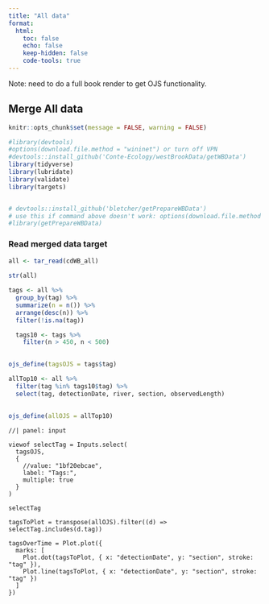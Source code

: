 ```yaml
---
title: "All data"
format:
  html:
    toc: false
    echo: false
    keep-hidden: false
    code-tools: true
---
```


Note: need to do a full book render to get OJS functionality.

## Merge All data

```r
knitr::opts_chunk$set(message = FALSE, warning = FALSE)
```

```r
#library(devtools)
#options(download.file.method = "wininet") or turn off VPN
#devtools::install_github('Conte-Ecology/westBrookData/getWBData')
library(tidyverse)
library(lubridate)
library(validate)
library(targets)


# devtools::install_github('bletcher/getPrepareWBData')
# use this if command above doesn't work: options(download.file.method = "wininet")
#library(getPrepareWBData)
```

### Read merged data target

```r

all <- tar_read(cdWB_all)
  
str(all)
```

```r
tags <- all %>%
  group_by(tag) %>%
  summarize(n = n()) %>%
  arrange(desc(n)) %>%
  filter(!is.na(tag))

  tags10 <- tags %>%
    filter(n > 450, n < 500)
    

ojs_define(tagsOJS = tags$tag)
```

```r

allTop10 <- all %>%
  filter(tag %in% tags10$tag) %>%
  select(tag, detectionDate, river, section, observedLength)
  
  
ojs_define(allOJS = allTop10)
```


```ojs
//| panel: input

viewof selectTag = Inputs.select(
  tagsOJS,
  {
    //value: "1bf20ebcae",
    label: "Tags:",
    multiple: true
  }
)

```

```ojs
selectTag
```


```ojs
tagsToPlot = transpose(allOJS).filter((d) => selectTag.includes(d.tag))

tagsOverTime = Plot.plot({
  marks: [
    Plot.dot(tagsToPlot, { x: "detectionDate", y: "section", stroke: "tag" }),
    Plot.line(tagsToPlot, { x: "detectionDate", y: "section", stroke: "tag" })
  ]
})
```


